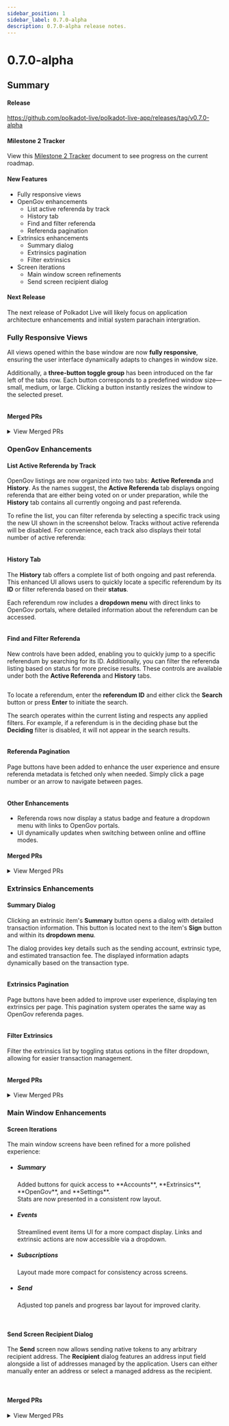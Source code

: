 ```yaml
---
sidebar_position: 1
sidebar_label: 0.7.0-alpha
description: 0.7.0-alpha release notes.
---
```



# 0.7.0-alpha

## Summary

#### Release

https://github.com/polkadot-live/polkadot-live-app/releases/tag/v0.7.0-alpha

#### Milestone 2 Tracker

View this [Milestone 2 Tracker](https://docs.google.com/spreadsheets/d/1OnDXC8sXcX6DqMHZxLTVo6zQuEkEuZgBTIZHfpDoXLg/edit?usp=sharing) document to see progress on the current roadmap.

#### New Features

- Fully responsive views
- OpenGov enhancements
  - List active referenda by track
  - History tab
  - Find and filter referenda
  - Referenda pagination
- Extrinsics enhancements
  - Summary dialog
  - Extrinsics pagination
  - Filter extrinsics
- Screen iterations
  - Main window screen refinements
  - Send screen recipient dialog

#### Next Release

The next release of Polkadot Live will likely focus on application architecture enhancements and initial system parachain intergration.

### Fully Responsive Views

All views opened within the base window are now **fully responsive**, ensuring the user interface dynamically adapts to changes in window size.

Additionally, a **three-button toggle group** has been introduced on the far left of the tabs row. Each button corresponds to a predefined window size—small, medium, or large. Clicking a button instantly resizes the window to the selected preset.

<Img url="/img/releases/0-7-0-alpha/responsive-01.jpg" maxHeight="80px" />

#### Merged PRs

<details>
  <summary>View Merged PRs</summary>
    - [feat: responsive views (#888)](https://github.com/polkadot-live/polkadot-live-app/pull/888)
      -  [feat: responsive accounts view (#887)](https://github.com/polkadot-live/polkadot-live-app/pull/887)
      -  [feat: responsive settings view (#889)](https://github.com/polkadot-live/polkadot-live-app/pull/889)
      -  [feat: responsive extrinsics view (#890)](https://github.com/polkadot-live/polkadot-live-app/pull/890)
      -  [feat: responsive open gov view (#891)](https://github.com/polkadot-live/polkadot-live-app/pull/891)
      -  [feat: responsive tabs view (#892)](https://github.com/polkadot-live/polkadot-live-app/pull/892)
      -  [feat: view footer (#904)](https://github.com/polkadot-live/polkadot-live-app/pull/904)
      -  [feat: base window resize toggles (#905)](https://github.com/polkadot-live/polkadot-live-app/pull/905)
</details>

### OpenGov Enhancements

#### List Active Referenda by Track

OpenGov listings are now organized into two tabs: **Active Referenda** and **History**. As the names suggest, the **Active Referenda** tab displays ongoing referenda that are either being voted on or under preparation, while the **History** tab contains all currently ongoing and past referenda.

To refine the list, you can filter referenda by selecting a specific track using the new UI shown in the screenshot below. Tracks without active referenda will be disabled. For convenience, each track also displays their total number of active referenda:

<Img url="/img/releases/0-7-0-alpha/opengov-05.jpg" maxHeight="350px" />

#### History Tab

The **History** tab offers a complete list of both ongoing and past referenda. This enhanced UI allows users to quickly locate a specific referendum by its **ID** or filter referenda based on their **status**.

Each referendum row includes a **dropdown menu** with direct links to OpenGov portals, where detailed information about the referendum can be accessed.

<Img url="/img/releases/0-7-0-alpha/opengov-01.jpg" maxHeight="350px" />

#### Find and Filter Referenda

New controls have been added, enabling you to quickly jump to a specific referendum by searching for its ID. Additionally, you can filter the referenda listing based on status for more precise results. These controls are available under both the **Active Referenda** and **History** tabs.

<Img url="/img/releases/0-7-0-alpha/opengov-02.jpg" maxHeight="120px" />

To locate a referendum, enter the **referendum ID** and either click the **Search** button or press **Enter** to initiate the search.

The search operates within the current listing and respects any applied filters. For example, if a referendum is in the deciding phase but the **Deciding** filter is disabled, it will not appear in the search results.

<Img url="/img/releases/0-7-0-alpha/opengov-04.jpg" maxHeight="274px" />

#### Referenda Pagination

Page buttons have been added to enhance the user experience and ensure referenda metadata is fetched only when needed. Simply click a page number or an arrow to navigate between pages.

<Img url="/img/releases/0-7-0-alpha/opengov-03.jpg" maxHeight="116px" />

#### Other Enhancements

- Referenda rows now display a status badge and feature a dropdown menu with links to OpenGov portals.
- UI dynamically updates when switching between online and offline modes.

#### Merged PRs

<details>
  <summary>View Merged PRs</summary>
    -  [chore: open gov improvements (#908)](https://github.com/polkadot-live/polkadot-live-app/pull/908)
        - [chore: open gov home grid iteration (#907)](https://github.com/polkadot-live/polkadot-live-app/pull/907)
        -  [chore: open gov component refactoring (#909)](https://github.com/polkadot-live/polkadot-live-app/pull/909)
        -  [chore: offline open gov ui (#910)](https://github.com/polkadot-live/polkadot-live-app/pull/910)
        -  [chore: referendum row drop down menu (#911)](https://github.com/polkadot-live/polkadot-live-app/pull/911)
        -  [feat: filter referenda by track (#912)](https://github.com/polkadot-live/polkadot-live-app/pull/912)
        -  [feat: ongoing referenda iteration (#913)](https://github.com/polkadot-live/polkadot-live-app/pull/913)
        -  [feat: referenda history (#914)](https://github.com/polkadot-live/polkadot-live-app/pull/914)
        -  [feat: find referendum dialog (#915)](https://github.com/polkadot-live/polkadot-live-app/pull/915)
    -  [feat: referenda filters (#921)](https://github.com/polkadot-live/polkadot-live-app/pull/921)
</details>

### Extrinsics Enhancements

#### Summary Dialog

Clicking an extrinsic item's **Summary** button opens a dialog with detailed transaction information. This button is located next to the item's **Sign** button and within its **dropdown menu**.

The dialog provides key details such as the sending account, extrinsic type, and estimated transaction fee. The displayed information adapts dynamically based on the transaction type.

<Img url="/img/releases/0-7-0-alpha/extrinsics-01.jpg" maxHeight="375px" />

#### Extrinsics Pagination

Page buttons have been added to improve user experience, displaying ten extrinsics per page. This pagination system operates the same way as OpenGov referenda pages.

<Img url="/img/releases/0-7-0-alpha/extrinsics-02.jpg" maxHeight="170px" />

#### Filter Extrinsics

Filter the extrinsics list by toggling status options in the filter dropdown, allowing for easier transaction management.

<Img url="/img/releases/0-7-0-alpha/extrinsics-03.jpg" maxHeight="404px" />

#### Merged PRs

<details>
  <summary>View Merged PRs</summary>
    -  [chore: extrinsics view improvements (#917)](https://github.com/polkadot-live/polkadot-live-app/pull/917)
        - [feat: extrinsic summary dialog (#916)](https://github.com/polkadot-live/polkadot-live-app/pull/916)
        -  [fix: extrinsic item dropdown state (#918)](https://github.com/polkadot-live/polkadot-live-app/pull/918)
        -  [feat: extrinsic item pagination (#919)](https://github.com/polkadot-live/polkadot-live-app/pull/919)
        -  [feat: extrinsic items filter (#920)](https://github.com/polkadot-live/polkadot-live-app/pull/920)
</details>

### Main Window Enhancements

#### Screen Iterations

The main window screens have been refined for a more polished experience:

- <h5 style={{ marginBottom: '0.25rem'}}>Summary</h5>
   Added buttons for quick access to **Accounts**, **Extrinsics**, **OpenGov**, and **Settings**.<br />
   Stats are now presented in a consistent row layout.
- <h5 style={{ marginBottom: '0.25rem'}}>Events</h5>
   Streamlined event items UI for a more compact display. Links and extrinsic actions are now accessible via a dropdown.
- <h5 style={{ marginBottom: '0.25rem'}}>Subscriptions</h5>
  Layout made more compact for consistency across screens.
- <h5 style={{ marginBottom: '0.25rem'}}>Send</h5>
  Adjusted top panels and progress bar layout for improved clarity.

<div style={{ display: 'flex', gap: '1rem', justifyContent: 'center'}}>
  <Img url="/img/releases/0-7-0-alpha/main-window-01.jpg" maxHeight="404px" />
  <Img url="/img/releases/0-7-0-alpha/main-window-04.jpg" maxHeight="404px" />
  <Img url="/img/releases/0-7-0-alpha/main-window-05.jpg" maxHeight="404px" />
  <Img url="/img/releases/0-7-0-alpha/main-window-06.jpg" maxHeight="404px" />
</div>

#### Send Screen Recipient Dialog

The **Send** screen now allows sending native tokens to any arbitrary recipient address. The **Recipient** dialog features an address input field alongside a list of addresses managed by the application. Users can either manually enter an address or select a managed address as the recipient.

<div style={{ display: 'flex', gap: '1rem', justifyContent: 'center'}}>
  <Img url="/img/releases/0-7-0-alpha/main-window-02.jpg" maxHeight="400px" />
  <Img url="/img/releases/0-7-0-alpha/main-window-03.jpg" maxHeight="400px" />
</div>

#### Merged PRs

<details>
  <summary>View Merged PRs</summary>
  -  [chore: main window improvements (#923)](https://github.com/polkadot-live/polkadot-live-app/pull/923)
      -  [chore: summary screen iteration (#922)](https://github.com/polkadot-live/polkadot-live-app/pull/922)
      -  [chore: events screen tweaks (#924)](https://github.com/polkadot-live/polkadot-live-app/pull/924)
      -  [chore: subscriptions screen tweaks (#925)](https://github.com/polkadot-live/polkadot-live-app/pull/925)
  -  [feat: send screen recipient dialog (#926)](https://github.com/polkadot-live/polkadot-live-app/pull/926)
  -  [chore: send native hook (#927)](https://github.com/polkadot-live/polkadot-live-app/pull/927)
  -  [chore: dialog component migration (#928)](https://github.com/polkadot-live/polkadot-live-app/pull/928)
</details>
